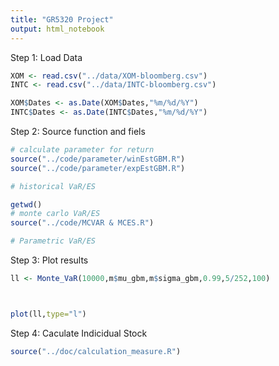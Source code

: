 ```yaml
---
title: "GR5320 Project"
output: html_notebook
---
```



Step 1: Load Data
```r
XOM <- read.csv("../data/XOM-bloomberg.csv")
INTC <- read.csv("../data/INTC-bloomberg.csv")

XOM$Dates <- as.Date(XOM$Dates,"%m/%d/%Y")
INTC$Dates <- as.Date(INTC$Dates,"%m/%d/%Y")
```

Step 2: Source function and fiels 
```r
# calculate parameter for return
source("../code/parameter/winEstGBM.R")
source("../code/parameter/expEstGBM.R")

# historical VaR/ES

getwd()
# monte carlo VaR/ES
source("../code/MCVAR & MCES.R")

# Parametric VaR/ES
```

Step 3: Plot results
```r

ll <- Monte_VaR(10000,m$mu_gbm,m$sigma_gbm,0.99,5/252,100)



plot(ll,type="l")
```

Step 4: Caculate Indicidual Stock
```r
source("../doc/calculation_measure.R")
```


